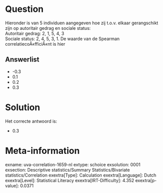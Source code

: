 Question
========

Hieronder is van 5 individuen aangegeven hoe zij t.o.v. elkaar
gerangschikt zijn op autoritair gedrag en sociale status:\
Autoritair gedrag: 2, 1, 5, 4, 3\
Sociale status: 2, 4, 5, 3, 1. De waarde van de Spearman
correlatiecoÃ«fficiÃ«nt is hier

Answerlist
----------

* -0.3
* 0.1
* 0.2
* 0.3

Solution
========

Het correcte antwoord is: 

* 0.3

Meta-information
================
exname: uva-correlation-1659-nl
extype: schoice
exsolution: 0001
exsection: Descriptive statistics/Summary Statistics/Bivariate statistics/Correlation
exextra[Type]: Calculation
exextra[Language]: Dutch
exextra[Level]: Statistical Literacy
exextra[IRT-Difficulty]: 4.352
exextra[p-value]: 0.0371
